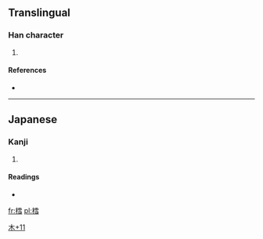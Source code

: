 ==Translingual==

===Han character===
{{Han char|rn=75|rad=木|as=11|sn=15|four=|canj=木一月一 (DMBM), 木一月尸 (DMBS), X木一月尸 (XDMBS)}}

# {{defn|Han|sort=木11}}

====References====
* {{Han ref|kx=0551.181|hdz=21278.081|uh=6A30|ud=27184}}

----

==Japanese==

===Kanji===
{{ja-kanji|grade=|rs=木11}}

# {{defn|Japanese|sort=木11}}

====Readings====
* {{ja-readings|on=|kun=[[たら]] (tara)}}

[[Category:Japanese-only CJKV Characters|木+11]]

[[fr:樰]]
[[pl:樰]]